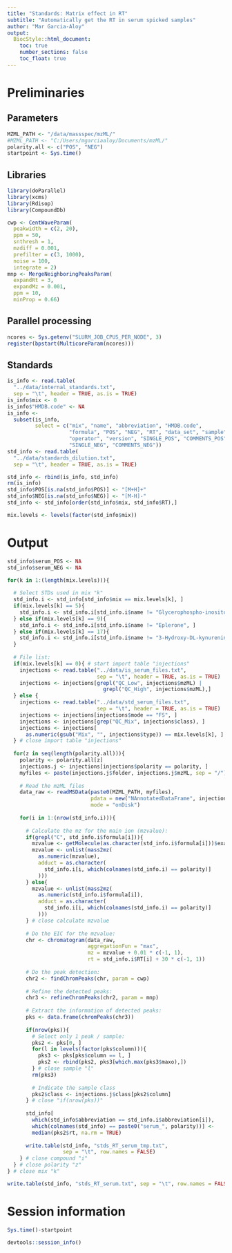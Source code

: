 ```yaml
---
title: "Standards: Matrix effect in RT"
subtitle: "Automatically get the RT in serum spicked samples"
author: "Mar Garcia-Aloy"
output: 
  BiocStyle::html_document:
    toc: true
    number_sections: false
    toc_float: true
---
```


# Preliminaries
## Parameters
```r
MZML_PATH <- "/data/massspec/mzML/" 
#MZML_PATH <- "C:/Users/mgarciaaloy/Documents/mzML/"
polarity.all <- c("POS", "NEG") 
startpoint <- Sys.time()
```

## Libraries
```r
library(doParallel)
library(xcms)
library(Rdisop)
library(CompoundDb)

cwp <- CentWaveParam(
  peakwidth = c(2, 20), 
  ppm = 50, 
  snthresh = 1,
  mzdiff = 0.001,
  prefilter = c(3, 1000),
  noise = 100,
  integrate = 2)
mnp <- MergeNeighboringPeaksParam(
  expandRt = 3, 
  expandMz = 0.001, 
  ppm = 10,
  minProp = 0.66)
```

## Parallel processing
```r
ncores <- Sys.getenv("SLURM_JOB_CPUS_PER_NODE", 3)
register(bpstart(MulticoreParam(ncores)))
```

## Standards
```r
is_info <- read.table(
  "../data/internal_standards.txt",
  sep = "\t", header = TRUE, as.is = TRUE)
is_info$mix <- 0
is_info$"HMDB.code" <- NA
is_info <- 
  subset(is_info, 
         select = c("mix", "name", "abbreviation", "HMDB.code", 
                    "formula", "POS", "NEG", "RT", "data_set", "sample", 
                    "operator", "version", "SINGLE_POS", "COMMENTS_POS", 
                    "SINGLE_NEG", "COMMENTS_NEG"))
std_info <- read.table(
  "../data/standards_dilution.txt",
  sep = "\t", header = TRUE, as.is = TRUE)

std_info <- rbind(is_info, std_info)
rm(is_info)
std_info$POS[is.na(std_info$POS)] <- "[M+H]+"
std_info$NEG[is.na(std_info$NEG)] <- "[M-H]-"
std_info <- std_info[order(std_info$mix, std_info$RT),]

mix.levels <- levels(factor(std_info$mix))
```


# Output
```r
std_info$serum_POS <- NA
std_info$serum_NEG <- NA

for(k in 1:(length(mix.levels))){
  
  # Select STDs used in mix "k"
  std_info.i <- std_info[std_info$mix == mix.levels[k], ]
  if(mix.levels[k] == 5){
    std_info.i <- std_info.i[std_info.i$name != "Glycerophospho-inositol", ]
  } else if(mix.levels[k] == 9){
    std_info.i <- std_info.i[std_info.i$name != "Eplerone", ]
  } else if(mix.levels[k] == 17){
    std_info.i <- std_info.i[std_info.i$name != "3-Hydroxy-DL-kynurenine", ]
  }
  
  # File list:
  if(mix.levels[k] == 0){ # start import table "injections"
    injections <- read.table("../data/is_serum_files.txt", 
                             sep = "\t", header = TRUE, as.is = TRUE)
    injections <- injections[grepl("QC_Low", injections$mzML) |
                               grepl("QC_High", injections$mzML),]
  } else {
    injections <- read.table("../data/std_serum_files.txt", 
                             sep = "\t", header = TRUE, as.is = TRUE)
    injections <- injections[injections$mode == "FS", ]
    injections <- injections[grep("QC_Mix", injections$class), ]
    injections <- injections[
      as.numeric(gsub("Mix", "", injections$type)) == mix.levels[k], ]
  } # close import table "injections"
  
  for(z in seq(length(polarity.all))){
    polarity <- polarity.all[z]
    injections.j <- injections[injections$polarity == polarity, ]
    myfiles <- paste(injections.j$folder, injections.j$mzML, sep = "/")
    
    # Read the mzML files
    data_raw <- readMSData(paste0(MZML_PATH, myfiles), 
                           pdata = new("NAnnotatedDataFrame", injections.j),
                           mode = "onDisk")
    
    for(i in 1:(nrow(std_info.i))){
      
      # Calculate the mz for the main ion (mzvalue):
      if(grepl("C", std_info.i$formula[i])){
        mzvalue <- getMolecule(as.character(std_info.i$formula[i]))$exactmass
        mzvalue <- unlist(mass2mz(
          as.numeric(mzvalue), 
          adduct = as.character(
            std_info.i[i, which(colnames(std_info.i) == polarity)]
          )))
      } else{
        mzvalue <- unlist(mass2mz(
          as.numeric(std_info.i$formula[i]), 
          adduct = as.character(
            std_info.i[i, which(colnames(std_info.i) == polarity)]
          )))
      } # close calculate mzvalue
      
      # Do the EIC for the mzvalue:
      chr <- chromatogram(data_raw,
                          aggregationFun = "max",
                          mz = mzvalue + 0.01 * c(-1, 1),
                          rt = std_info.i$RT[i] + 30 * c(-1, 1))
      
      # Do the peak detection:
      chr2 <- findChromPeaks(chr, param = cwp)
      
      # Refine the detected peaks:
      chr3 <- refineChromPeaks(chr2, param = mnp)
      
      # Extract the information of detected peaks:
      pks <- data.frame(chromPeaks(chr3))
      
      if(nrow(pks)){
        # Select only 1 peak / sample:
        pks2 <- pks[0, ]
        for(l in levels(factor(pks$column))){
          pks3 <- pks[pks$column == l, ]
          pks2 <- rbind(pks2, pks3[which.max(pks3$maxo),])
        } # close sample "l"
        rm(pks3)
        
        # Indicate the sample class
        pks2$class <- injections.j$class[pks2$column]
      } # close "if(nrow(pks))"
      
      std_info[
        which(std_info$abbreviation == std_info.i$abbreviation[i]),
        which(colnames(std_info) == paste0("serum_", polarity))] <- 
        median(pks2$rt, na.rm = TRUE)
      
      write.table(std_info, "stds_RT_serum_tmp.txt", 
                  sep = "\t", row.names = FALSE)
    } # close compound "i"
  } # close polarity "z"
} # close mix "k"

write.table(std_info, "stds_RT_serum.txt", sep = "\t", row.names = FALSE)
```

# Session information
```r
Sys.time()-startpoint

devtools::session_info()
```
